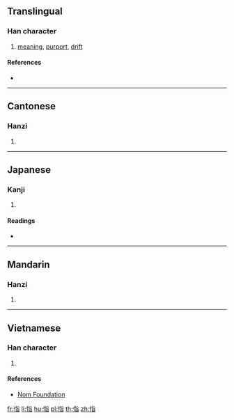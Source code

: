 {{character info/new}}
==Translingual==

===Han character===
{{Han char|rn=61|rad=心|as=06|sn=9|four=91061|canj=PPA,XPPA|ids=⿰忄旨}}

# [[meaning]], [[purport]], [[drift]]

====References====
* {{Han ref|kx=0383.310|dkj=10532|dj=0714.070|hdz=42297.090|uh=6049|ud=24649|bh=CEC7|bd=52935}}

----

==Cantonese==

===Hanzi===
{{yue-hanzi|jyut=[[zi2]]|y=ji2}}

# {{defn|lang=yue|sort=心06}}

----

==Japanese==

===Kanji===
{{ja-kanji|grade=|rs=心06}}

# {{defn|lang=ja|sort=心06}}

====Readings====
* {{ja-readings|on=[[し]] (shi)|kun=[[こころ]] (kokoro)}}

----

==Mandarin==

===Hanzi===
{{cmn-hanzi|pin=[[zhǐ]] ([[zhi3]]), [[cī]] ([[ci1]])|wg=chih<sup>3</sup>, tz'u<sup>1</sup>}}

# {{defn|lang=cmn|sort=心06}}

----

==Vietnamese==

===Han character===
{{vi-readings|rs=心06|hanviet=chỉ}}

# {{defn|lang=vi|sort=心06}}

====References====
* [http://nomfoundation.org/common/nom_details.php?codepoint=6049 Nom Foundation]

[[fr:恉]]
[[li:恉]]
[[hu:恉]]
[[pl:恉]]
[[th:恉]]
[[zh:恉]]
